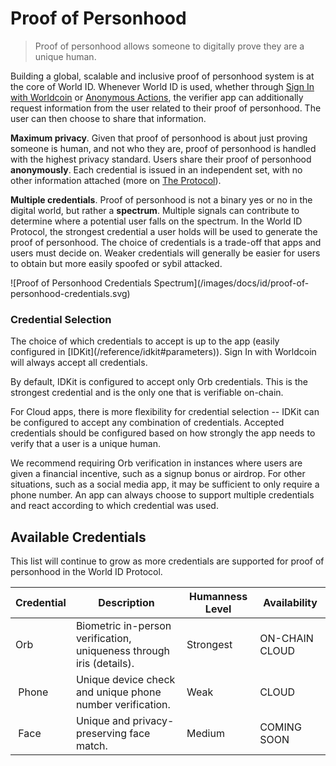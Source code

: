 
# Proof of Personhood

> Proof of personhood allows someone to digitally prove they are a unique human.

Building a global, scalable and inclusive proof of personhood system is at the core of World ID. Whenever World ID is used, whether through [Sign In with Worldcoin](/id/sign-in) or [Anonymous Actions](/id/anonymous-actions), the verifier app can additionally request information from the user related to their proof of personhood. The user can then choose to share that information.

**Maximum privacy**. Given that proof of personhood is about just proving someone is human, and not who they are, proof of personhood is handled with the highest privacy standard. Users share their proof of personhood **anonymously**. Each credential is issued in an independent set, with no other information attached (more on [The Protocol](/world-id/protocol)).

**Multiple credentials**. Proof of personhood is not a binary yes or no in the digital world, but rather a **spectrum**. Multiple signals can contribute to determine where a potential user falls on the spectrum. In the World ID Protocol, the strongest credential a user holds will be used to generate the proof of personhood. The choice of credentials is a trade-off that apps and users must decide on. Weaker credentials will generally be easier for users to obtain but more easily spoofed or sybil attacked.

<Fence className="bg-gray-100">
  ![Proof of Personhood Credentials Spectrum](/images/docs/id/proof-of-personhood-credentials.svg)
</Fence>

### Credential Selection

<Note title="caution" type="info">
	The choice of which credentials to accept is up to the app (easily configured in
	[IDKit](/reference/idkit#parameters)).
  Sign In with Worldcoin will always accept all credentials.
</Note>

By default, IDKit is configured to accept only Orb credentials. This is the strongest credential and is the only one that is verifiable on-chain.

For Cloud apps, there is more flexibility for credential selection -- IDKit can be configured to accept any combination of credentials. Accepted credentials should be configured based on how strongly the app needs to verify that a user is a unique human. 

We recommend requiring Orb verification in instances where users are given a financial incentive, such as a signup bonus or airdrop. For other situations, such as a social media app, it may be sufficient to only require a phone number. An app can always choose to support multiple credentials and react according to which credential was used.

## Available Credentials

This list will continue to grow as more credentials are supported for proof of personhood in the World ID Protocol.

<table>
  <thead>
    <tr>
      <th>Credential</th>
      <th>Description</th>
      <th>Humanness Level</th>
      <th>Availability</th>
    </tr>
  </thead>
  <tbody>
    <tr>
      <td className="align-middle"><img src="/icons/credential-orb.svg" alt="" className="h-8 w-8 m-0 mr-2 inline" />Orb</td>
      <td className="align-middle">Biometric in-person verification, uniqueness through iris (<Link href="https://worldcoin.org/blog/engineering/opening-orb-look-inside-worldcoin-biometric-imaging-device">details</Link>).</td>
      <td className="align-middle">Strongest</td>
      <td className="align-middle"><Tag>ON-CHAIN</Tag> <Tag color="sky">CLOUD</Tag></td>
    </tr>
    <tr>
      <td className="flex items-center"><img src="/icons/credential-phone.svg" alt="" className="h-8 w-8 m-0 mr-2" /> Phone</td>
      <td className="align-middle">Unique device check and unique phone number verification.</td>
      <td className="align-middle">Weak</td>
      <td className="align-middle"><Tag color="sky">CLOUD</Tag></td>
    </tr>
    <tr>
      <td className="flex items-center"><img src="/icons/credential-face.svg" alt="" className="h-8 w-8 m-0 mr-2" /> Face</td>
      <td className="align-middle">Unique and privacy-preserving face match.</td>
      <td className="align-middle">Medium</td>
      <td className="align-middle"><Tag color="zinc">COMING SOON</Tag></td>
    </tr>

  </tbody>
</table>
